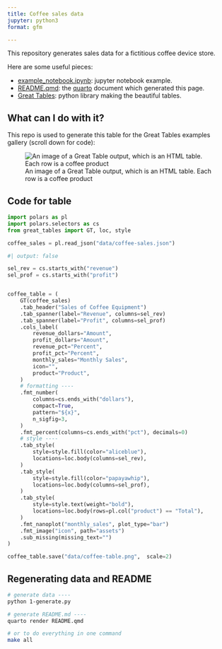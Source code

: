 ```yaml
---
title: Coffee sales data
jupyter: python3
format: gfm

---
```


This repository generates sales data for a fictitious coffee device store.

Here are some useful pieces:

* [example_notebook.ipynb](./example_notebook.ipynb): jupyter notebook example.
* [README.qmd](./README.qmd): the [quarto](https://quarto.org) document which generated this page.
* [Great Tables](https://github.com/posit-dev/great-tables): python library making the beautiful tables.

## What can I do with it?

This repo is used to generate this table for the Great Tables examples gallery (scroll down for code):

![An image of a Great Table output, which is an HTML table. Each row is a coffee product](./data/coffee-table.png)

## Code for table

```python
import polars as pl
import polars.selectors as cs
from great_tables import GT, loc, style

coffee_sales = pl.read_json("data/coffee-sales.json")
```


```python
#| output: false

sel_rev = cs.starts_with("revenue")
sel_prof = cs.starts_with("profit")


coffee_table = (
    GT(coffee_sales)
    .tab_header("Sales of Coffee Equipment")
    .tab_spanner(label="Revenue", columns=sel_rev)
    .tab_spanner(label="Profit", columns=sel_prof)
    .cols_label(
        revenue_dollars="Amount",
        profit_dollars="Amount",
        revenue_pct="Percent",
        profit_pct="Percent",
        monthly_sales="Monthly Sales",
        icon="",
        product="Product",
    )
    # formatting ----
    .fmt_number(
        columns=cs.ends_with("dollars"),
        compact=True,
        pattern="${x}",
        n_sigfig=3,
    )
    .fmt_percent(columns=cs.ends_with("pct"), decimals=0)
    # style ----
    .tab_style(
        style=style.fill(color="aliceblue"),
        locations=loc.body(columns=sel_rev),
    )
    .tab_style(
        style=style.fill(color="papayawhip"),
        locations=loc.body(columns=sel_prof),
    )
    .tab_style(
        style=style.text(weight="bold"),
        locations=loc.body(rows=pl.col("product") == "Total"),
    )
    .fmt_nanoplot("monthly_sales", plot_type="bar")
    .fmt_image("icon", path="assets")
    .sub_missing(missing_text="")
)

coffee_table.save("data/coffee-table.png",  scale=2)
```

## Regenerating data and README

```bash
# generate data ----
python 1-generate.py

# generate README.md ----
quarto render README.qmd

# or to do everything in one command
make all
```